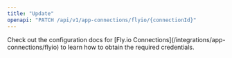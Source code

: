 ```yaml
---
title: "Update"
openapi: "PATCH /api/v1/app-connections/flyio/{connectionId}"
---
```


<Note>
    Check out the configuration docs for [Fly.io Connections](/integrations/app-connections/flyio) to learn how to obtain the required credentials.
</Note>
